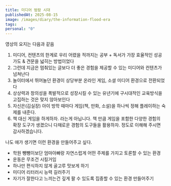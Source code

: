 ```yaml
---
title: 미디어 범람 시대
publishedAt: 2025-08-15
image: /images/diary/the-information-flood-era
tags: 
personal: "0"
---
```

<Youtube url="https://youtube.com/watch?v=_rZAUqOlg4w?si=hgC4t9dcu46xpfly" />

영상의 요지는 다음과 같음
1. 미디어, 컨텐츠의 한계로 우리 어렸을 적까지는 공부 + 독서가 가장 효율적인 성공가도 & 견문을 넓히는 방법이었다
2. 그런데 지금은 멈춰있는 글보다 더 좋은 경험을 제공할 수 있는 미디어와 컨텐츠가 넘쳐난다
3. 놀이터에서 뛰어놀던 환경이 상당부분 온라인 게임, 소셜 미디어 환경으로 전환되었다
4. 상상력과 창의성을 폭발적으로 성장시킬 수 있는 유년기에 구시대적인 교육방식을 고집하는 것은 맞지 않아보인다
5. 자신은(김실장) 아이 방학 때마다 게임(책, 만화, 소설)을 하나씩 정해 플레이하는 숙제를 내준다.
6. 책 대신 게임을 하게하자. 라는게 아닙니다. 책 만큼 게임을 포함한 다양한 경험의 확장 도구가 생겼으니 다채로운 경험의 도구들을 활용하자. 정도로 이해해 주시면 감사하겠습니다.

나도 애가 생기면 이런 환경을 만들어주고 싶다. 
- 학원 뺑뺑이보단 엄마아빠랑 자연스럽게 어떤 주제를 가지고 토론할 수 있는 환경
- 운동은 무조건 시킬거임
- 하나만 편식하지 않게 골고루 맛보게 하기
- 미디어 리터러시 능력 길러주기
- 자기가 잘한다고 느끼는건 깊게 팔 수 있도록 집중할 수 있는 환경 만들어주기
